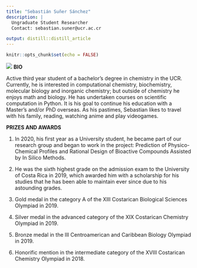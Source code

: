 ```yaml
---
title: "Sebastián Suñer Sánchez"
description: |
  Ungraduate Student Researcher 
  Contact: sebastian.suner@ucr.ac.cr

output: distill::distill_article
---
```

```r
knitr::opts_chunk$set(echo = FALSE)
```
![](sebas.jpeg)
**BIO**

Active third year student of a bachelor’s degree in chemistry in the UCR. Currently, he is interested in computational chemistry, biochemistry, molecular biology and inorganic chemistry; but outside of chemistry he enjoys math and biology. He has undertaken courses on scientific computation in Python. It is his goal to continue his education with a Master’s and/or PhD overseas. As his pastimes, Sebastian likes to travel with his family, reading, watching anime and play videogames.

**PRIZES AND AWARDS**

1) In 2020, his first year as a University student, he became part of our research group and began to work in the project: Prediction of Physico-Chemical Profiles and Rational Design of Bioactive Compounds Assisted by In Silico Methods.

2) He was the sixth highest grade on the admission exam to the University of Costa Rica in 2019, which awarded him with a scholarship for his studies that he has been able to maintain ever since due to his astounding grades.

3) Gold medal in the category A of the XIII Costarican Biological Sciences Olympiad in 2019.

4) Silver medal in the advanced category of the XIX Costarican Chemistry Olympiad in 2019.

5) Bronze medal in the III Centroamerican and Caribbean Biology Olympiad in 2019.

6) Honorific mention in the intermediate category of the XVIII Costarican Chemistry Olympiad in 2018.
